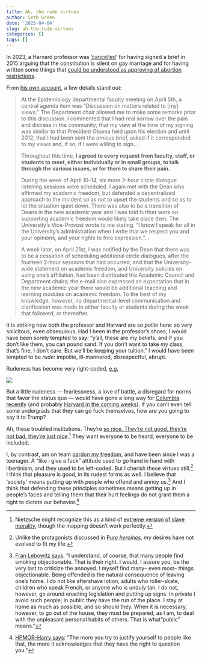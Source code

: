 ```yaml
---
title: Ah, the rude virtues
author: Seth Green
date: '2025-04-04'
slug: ah-the-rude-virtues
categories: []
tags: []
---
```


In 2023, a Harvard professor was ['cancelled](https://www.thecollegefix.com/conservative-harvard-professor-describes-condemnation-for-views-on-marriage-abortion/)' for having signed a brief in 2015 arguing that the constitution is silent on gay marriage and for having written some things that [could be understood as approving of abortion restrictions](https://jamanetwork.com/journals/jamapsychiatry/article-abstract/2799598).

From [his own account](https://www.sciencedirect.com/science/article/pii/S2590113323000226), a few details stand out:

> At the Epidemiology departmental faculty meeting on April 5th, a central agenda item was “Discussion on matters related to [my] views.” The Department chair allowed me to make some remarks prior to this discussion. I commented that I had real sorrow over the pain and distress in the community; that my view at the time of my signing was similar to that President Obama held upon his election and until 2012; that I had been sent the *amicus* brief, asked if it corresponded to my views and, if so, if I were willing to sign...
>
> Throughout this time, **I agreed to every request from faculty, staff, or students to meet, either individually or in small groups, to talk through the various issues, or for them to share their pain.**
>
> During the week of April 10–14, six more 2-hour circle dialogue listening sessions were scheduled. I again met with the Dean who affirmed my academic freedom, but defended a decentralized approach to the incident so as not to upset the students and so as to let the situation quiet down. There was also to be a transition of Deans in the new academic year and I was told further work on supporting academic freedom would likely take place then. The University's Vice-Provost wrote to me stating, “I know I speak for all in the University's administration when I write that we respect you and your opinions, and your rights to free expression.”...
>
> A week later, on April 21st, I was notified by the Dean that there was to be a cessation of scheduling additional circle dialogues, after the fourteen 2-hour sessions that had occurred; and that the University-wide statement on academic freedom, and University policies on using one's affiliation, had been distributed the Academic Council and Department chairs; the e-mail also expressed an expectation that in the new academic year there would be additional teaching and learning modules on academic freedom. To the best of my knowledge, however, no departmental-level communication and clarification was made to either faculty or students during the week that followed, or thereafter.

It is striking how both the professor and Harvard are so *polite* here: so very solicitous, even obsequious. Had I been in the professor's shoes, I would have been sorely tempted to say: "y'all, these are my beliefs, and if you don't like them, you can pound sand. If you don't want to take my class, that's fine, I don't care. But we'll be keeping your tuition." I would have been tempted to be *rude*: impolite, ill-mannered, disrespectful, abrupt.

Rudeness has become very right-coded, [e.g.](https://x.com/CathyYoung63/status/1907918499575738577)

![](images/rude-tweet.png)

But a little rudeness — fearlessness, a love of battle, a disregard for norms that favor the status quo — would have gone a long way for [Columbia recently](https://setharielgreen.com/blog/columbia-is-scared-of-discovery/) (and probably [Harvard in the coming weeks](https://www.nytimes.com/2025/04/01/us/republicans-harvard-funding.html)). If you can't even tell some undergrads that they can go fuck themselves, how are you going to say it to Trump?

Ah, these troubled institutions. They're [so nice. They're not good, they're not bad, they're just nice](https://youtu.be/W0XC2M465yU?si=RfkzFJ0QeKSAgdp2&t=84).[^1] They want everyone to be heard, everyone to be included.

[^1]: Nietzsche might recognize this as a kind of [extreme version of slave morality](https://www.gutenberg.org/files/52319/52319-h/52319-h.htm#:~:text=The%20revolt%20of%20the%20slaves%20in,we%20beautiful%20ones%2C%20we%20happy%20ones.%22), though the mapping doesn't work perfectly.

I, by contrast, am on team [pardon my freedom](https://www.youtube.com/watch?v=rrajuEyRLxs), and have been since I was a teenager. A "like i give a fuck" attitude used to go hand in hand with libertinism, and they used to be left-coded. But I cherish these virtues still.[^2] I think that pleasure is good, in its rudest forms as well. I believe that 'society' means putting up with people who offend and annoy us.[^3] And I think that defending these principles sometimes means getting up in people's faces and telling them that their hurt feelings do not grant them a right to dictate our behavior.[^4]

[^2]: Unlike the protagonists discussed in [P*ure heroines*](https://www.thewhitereview.org/reviews/jia-tolentinos-trick-mirror/)*, m*y desires have not evolved to fit my life.

[^3]: [Fran Lebowitz says](https://bolstablog.wordpress.com/2008/11/20/smoke/#more-1614): "I understand, of course, that many people find smoking objectionable. That is their right. I would, I assure you, be the very last to criticize the annoyed. I myself find many-- even most-- things objectionable. Being offended is the natural consequence of leaving one's home. I do not like aftershave lotion, adults who roller-skate, children who speak French, or anyone who is unduly tan. I do not, however, go around enacting legislation and putting up signs. In private I avoid such people; in public they have the run of the place. I stay at home as much as possible, and so should they. When it is necessary, however, to go out of the house, they must be prepared, as I am, to deal with the unpleasant personal habits of others. That is what "public" means."

[^4]: [HPMOR-Harry says](https://hpmor.com/chapter/48): “The more you try to justify yourself to people like that, the more it acknowledges that they have the right to question you.”
